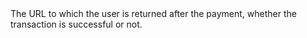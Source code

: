   

  
<ParamField body="ReturnURL" type="string" required>  
<MaxLength220Characters />     
The URL to which the user is returned after the payment, whether the transaction is successful or not.   
</ParamField>
